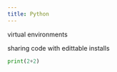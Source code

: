 ```yaml
---
title: Python
---
```


virtual environments

sharing code with edittable installs

```python
print(2+2)
```